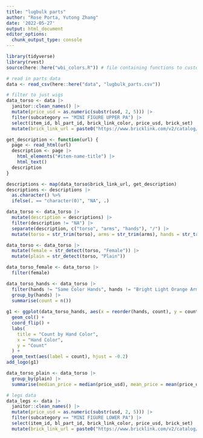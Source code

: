 ```yaml
---
title: "lugbulk parts"
author: "Rose Porta, Yutong Zhang"
date: '2022-05-27'
output: html_document
editor_options: 
  chunk_output_type: console
---
```


```r
library(tidyverse)
library(rvest)
source(here::here("wbi_colors.R")) # file containing functions to customize colors
```

```r
# read in parts data
data <- read_csv(here::here("data", "lugbulk_parts.csv"))

# filter to just wigs
data_torso <- data |>
  janitor::clean_names() |>
  mutate(price_usd = as.numeric(substr(usd, 2, 5))) |>
  filter(subcategory == "MINI FIGURE UPPER PA") |>
  select(item_id, bl_part_id, brick_link_color, price_usd, brick_set) |>
  mutate(brick_link_url = paste0("https://www.bricklink.com/v2/catalog/catalogitem.page?P=", bl_part_id))
```

```r
get_description <- function(url) {
  page <- read_html(url)
  description <- page |>
    html_elements("#item-name-title") |>
    html_text()
  description
}
```

```r
descriptions <- map(data_torso$brick_link_url, get_description)
descriptions <- descriptions |>
  as.character() %>%
  ifelse(. == "character(0)", "NA", .)
```

```r
data_torso <- data_torso |>
  mutate(description = descriptions) |>
  filter(description != "NA") |>
  separate(description, c("torso", "arms", "hands"), "/") |> 
  mutate(torso = str_trim(torso), arms = str_trim(arms), hands = str_trim(hands))
```

```r
data_torso <- data_torso |>
  mutate(female = str_detect(torso, "Female")) |>
  mutate(plain = str_detect(torso, "Plain"))

data_torso_female <- data_torso |>
  filter(female)

data_torso_hands <- data_torso |>
  filter(hands != "Same Color Hands", hands != "Bright Light Orange Arm Right", hands != "Dark Green Arms") |> 
  group_by(hands) |>
  summarise(count = n())
  
g1 <- ggplot(data_torso_hands, aes(x = reorder(hands, count), y = count)) +
  geom_col() +
  coord_flip() +
  labs(
    title = "Count by Hand Color",
    x = "Hand Color",
    y = "Count"
  ) +
  geom_text(aes(label = count), hjust = -0.2)
add_logo(g1)
```

```r
data_torso_plain <- data_torso |>
  group_by(plain) |>
  summarise(median_price = median(price_usd), mean_price = mean(price_usd))
```

```r
# legs data
data_legs <- data |>
  janitor::clean_names() |>
  mutate(price_usd = as.numeric(substr(usd, 2, 5))) |>
  filter(subcategory == "MINI FIGURE LOWER PA") |>
  select(item_id, bl_part_id, brick_link_color, price_usd, brick_set) |>
  mutate(brick_link_url = paste0("https://www.bricklink.com/v2/catalog/catalogitem.page?P=", bl_part_id))
```
